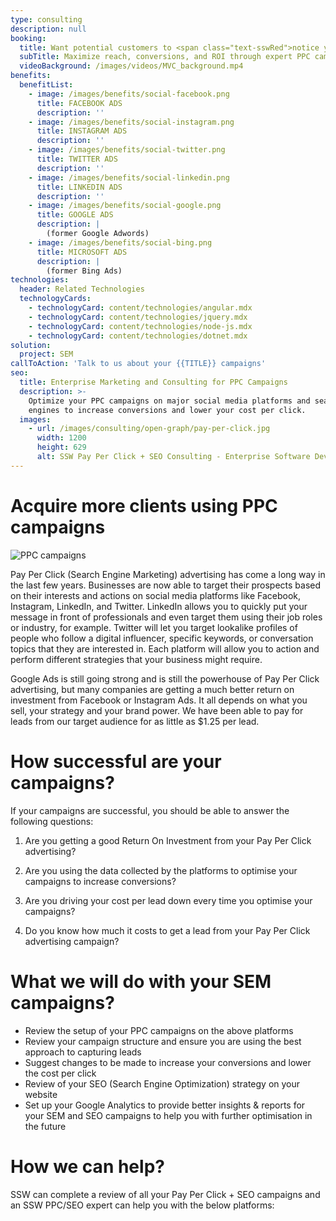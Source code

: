 ```yaml
---
type: consulting
description: null
booking:
  title: Want potential customers to <span class="text-sswRed">notice you first</span>?
  subTitle: Maximize reach, conversions, and ROI through expert PPC campaign management
  videoBackground: /images/videos/MVC_background.mp4
benefits:
  benefitList:
    - image: /images/benefits/social-facebook.png
      title: FACEBOOK ADS
      description: ''
    - image: /images/benefits/social-instagram.png
      title: INSTAGRAM ADS
      description: ''
    - image: /images/benefits/social-twitter.png
      title: TWITTER ADS
      description: ''
    - image: /images/benefits/social-linkedin.png
      title: LINKEDIN ADS
      description: ''
    - image: /images/benefits/social-google.png
      title: GOOGLE ADS
      description: |
        (former Google Adwords)
    - image: /images/benefits/social-bing.png
      title: MICROSOFT ADS
      description: |
        (former Bing Ads)
technologies:
  header: Related Technologies
  technologyCards:
    - technologyCard: content/technologies/angular.mdx
    - technologyCard: content/technologies/jquery.mdx
    - technologyCard: content/technologies/node-js.mdx
    - technologyCard: content/technologies/dotnet.mdx
solution:
  project: SEM
callToAction: 'Talk to us about your {{TITLE}} campaigns'
seo:
  title: Enterprise Marketing and Consulting for PPC Campaigns
  description: >-
    Optimize your PPC campaigns on major social media platforms and search
    engines to increase conversions and lower your cost per click.
  images:
    - url: /images/consulting/open-graph/pay-per-click.jpg
      width: 1200
      height: 629
      alt: SSW Pay Per Click + SEO Consulting - Enterprise Software Development
---
```


# Acquire more clients using **PPC campaigns**

![PPC campaigns](/images/benefits/ppc-bigbanner.png)

Pay Per Click (Search Engine Marketing) advertising has come a long way in the last few years. Businesses are now able to target their prospects based on their interests and actions on social media platforms like Facebook, Instagram, LinkedIn, and Twitter. LinkedIn allows you to quickly put your message in front of professionals and even target them using their job roles or industry, for example. Twitter will let you target lookalike profiles of people who follow a digital influencer, specific keywords, or conversation topics that they are interested in. Each platform will allow you to action and perform different strategies that your business might require.

Google Ads is still going strong and is still the powerhouse of Pay Per Click advertising, but many companies are getting a much better return on investment from Facebook or Instagram Ads. It all depends on what you sell, your strategy and your brand power. We have been able to pay for leads from our target audience for as little as $1.25 per lead.

# How successful are your campaigns?

If your campaigns are successful, you should be able to answer the following questions:

1. Are you getting a good Return On Investment from your Pay Per Click advertising?

2. Are you using the data collected by the platforms to optimise your campaigns to increase conversions?

3. Are you driving your cost per lead down every time you optimise your campaigns?

4. Do you know how much it costs to get a lead from your Pay Per Click advertising campaign?

# What we will do with your SEM campaigns?

* Review the setup of your PPC campaigns on the above platforms
* Review your campaign structure and ensure you are using the best approach to capturing leads
* Suggest changes to be made to increase your conversions and lower the cost per click
* Review of your SEO (Search Engine Optimization) strategy on your website
* Set up your Google Analytics to provide better insights & reports for your SEM and SEO campaigns to help you with further optimisation in the future

# How we can help?

SSW can complete a review of all your Pay Per Click + SEO campaigns and an SSW PPC/SEO expert can help you with the below platforms:
